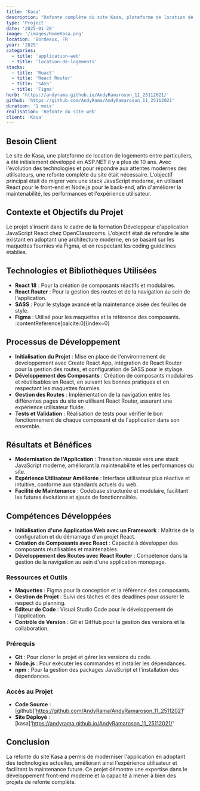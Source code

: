 ```yaml
---
title: 'Kasa'
description: "Refonte complète du site Kasa, plateforme de location de logements entre particuliers, en utilisant React et React Router."
type: 'Project'
date: '2025-01-20'
image: '/images/HomeKasa.png'
location: 'Bordeaux, FR'
year: '2025'
categories:
  - title: 'application-web'
  - title: 'location-de-logements'
stacks:
  - title: 'React'
  - title: 'React Router'
  - title: 'SASS'
  - title: 'Figma'
herb: 'https://andyrama.github.io/AndyRamaroson_11_25112021/'
github: 'https://github.com/AndyRama/AndyRamaroson_11_25112021'
duration: '1 mois'
realisation: 'Refonte du site web'
client: 'Kasa'
---
```


## Besoin Client

Le site de Kasa, une plateforme de location de logements entre particuliers, a été initialement développé en ASP.NET il y a plus de 10 ans. Avec l'évolution des technologies et pour répondre aux attentes modernes des utilisateurs, une refonte complète du site était nécessaire. L'objectif principal était de migrer vers une stack JavaScript moderne, en utilisant React pour le front-end et Node.js pour le back-end, afin d'améliorer la maintenabilité, les performances et l'expérience utilisateur. 

## Contexte et Objectifs du Projet

Le projet s'inscrit dans le cadre de la formation Développeur d'application JavaScript React chez OpenClassrooms. L'objectif était de refondre le site existant en adoptant une architecture moderne, en se basant sur les maquettes fournies via Figma, et en respectant les coding guidelines établies. 

## Technologies et Bibliothèques Utilisées

- **React 18** : Pour la création de composants réactifs et modulaires.
- **React Router** : Pour la gestion des routes et de la navigation au sein de l'application.
- **SASS** : Pour le stylage avancé et la maintenance aisée des feuilles de style.
- **Figma** : Utilisé pour les maquettes et la référence des composants. :contentReference[oaicite:0]{index=0}

## Processus de Développement

- **Initialisation du Projet** : Mise en place de l'environnement de développement avec Create React App, intégration de React Router pour la gestion des routes, et configuration de SASS pour le stylage.
- **Développement des Composants** : Création de composants modulaires et réutilisables en React, en suivant les bonnes pratiques et en respectant les maquettes fournies.
- **Gestion des Routes** : Implémentation de la navigation entre les différentes pages du site en utilisant React Router, assurant une expérience utilisateur fluide.
- **Tests et Validation** : Réalisation de tests pour vérifier le bon fonctionnement de chaque composant et de l'application dans son ensemble.

## Résultats et Bénéfices

- **Modernisation de l'Application** : Transition réussie vers une stack JavaScript moderne, améliorant la maintenabilité et les performances du site.
- **Expérience Utilisateur Améliorée** : Interface utilisateur plus réactive et intuitive, conforme aux standards actuels du web.
- **Facilité de Maintenance** : Codebase structurée et modulaire, facilitant les futures évolutions et ajouts de fonctionnalités.

## Compétences Développées

- **Initialisation d'une Application Web avec un Framework** : Maîtrise de la configuration et du démarrage d'un projet React.
- **Création de Composants avec React** : Capacité à développer des composants réutilisables et maintenables.
- **Développement des Routes avec React Router** : Compétence dans la gestion de la navigation au sein d'une application monopage.

### Ressources et Outils

- **Maquettes** : Figma pour la conception et la référence des composants.
- **Gestion de Projet** : Suivi des tâches et des deadlines pour assurer le respect du planning.
- **Éditeur de Code** : Visual Studio Code pour le développement de l'application.
- **Contrôle de Version** : Git et GitHub pour la gestion des versions et la collaboration.

### Prérequis

- **Git** : Pour cloner le projet et gérer les versions du code.
- **Node.js** : Pour exécuter les commandes et installer les dépendances.
- **npm** : Pour la gestion des packages JavaScript et l'installation des dépendances.

### Accès au Projet

- **Code Source** : [github]'https://github.com/AndyRama/AndyRamaroson_11_25112021'
- **Site Déployé** : [kasa]'https://andyrama.github.io/AndyRamaroson_11_25112021/'

## Conclusion

La refonte du site Kasa a permis de moderniser l'application en adoptant des technologies actuelles, améliorant ainsi l'expérience utilisateur et facilitant la maintenance future. Ce projet démontre une expertise dans le développement front-end moderne et la capacité à mener à bien des projets de refonte complète.
